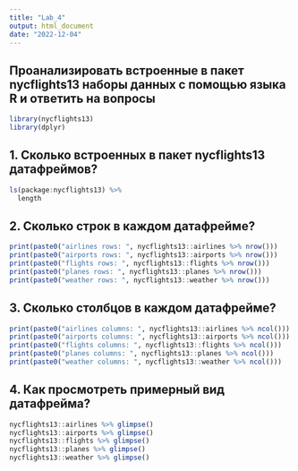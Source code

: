 ---
title: "Lab_4"
output: html_document
date: "2022-12-04"
---

## Проанализировать встроенные в пакет nycflights13 наборы данных с помощью языка R и ответить на вопросы
```{r}
library(nycflights13)
library(dplyr)
```


## 1. Сколько встроенных в пакет nycflights13 датафреймов?
```{r}
ls(package:nycflights13) %>%
  length
```


## 2. Сколько строк в каждом датафрейме?
```{r}
print(paste0("airlines rows: ", nycflights13::airlines %>% nrow()))
print(paste0("airports rows: ", nycflights13::airports %>% nrow()))
print(paste0("flights rows: ", nycflights13::flights %>% nrow()))
print(paste0("planes rows: ", nycflights13::planes %>% nrow()))
print(paste0("weather rows: ", nycflights13::weather %>% nrow()))
```


## 3. Сколько столбцов в каждом датафрейме?
```{r}
print(paste0("airlines columns: ", nycflights13::airlines %>% ncol()))
print(paste0("airports columns: ", nycflights13::airports %>% ncol()))
print(paste0("flights columns: ", nycflights13::flights %>% ncol()))
print(paste0("planes columns: ", nycflights13::planes %>% ncol()))
print(paste0("weather columns: ", nycflights13::weather %>% ncol()))
```


## 4. Как просмотреть примерный вид датафрейма?
```{r}
nycflights13::airlines %>% glimpse()
nycflights13::airports %>% glimpse()
nycflights13::flights %>% glimpse()
nycflights13::planes %>% glimpse()
nycflights13::weather %>% glimpse()
```
